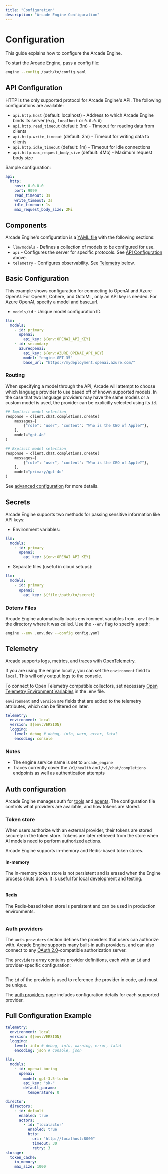 ```yaml
---
title: "Configuration"
description: "Arcade Engine Configuration"
---
```


# Configuration

This guide explains how to configure the Arcade Engine.

To start the Arcade Engine, pass a config file:

```bash
engine --config /path/to/config.yaml
```

## API Configuration

HTTP is the only supported protocol for Arcade Engine's API. The following configurations are available:

- `api.http.host` (default: localhost) - Address to which Arcade Engine binds its server (e.g., `localhost` or `0.0.0.0`)
- `api.http.read_timeout` (default: 3m) - Timeout for reading data from clients
- `api.http.write_timeout` (default: 3m) - Timeout for writing data to clients
- `api.http.idle_timeout` (default: 1m) - Timeout for idle connections
- `api.http.max_request_body_size` (default: 4Mb) - Maximum request body size

Sample configuration:

```yaml
api:
  http:
    host: 0.0.0.0
    port: 9099
    read_timeout: 3s
    write_timeout: 3s
    idle_timeout: 1s
    max_request_body_size: 2Mi
```

## Components

Arcade Engine's configuration is a [YAML file](https://yaml.org/) with the following sections:

- `llm/models` - Defines a collection of models to be configured for use.
- `api` - Configures the server for specific protocols. See [API Configuration](#api-configuration) above.
- `telemetry` - Configures observability. See [Telemetry](#telemetry) below.

## Basic Configuration

This example shows configuration for connecting to OpenAI and Azure OpenAI. For OpenAI, Cohere, and OctoML, only an API key is needed. For Azure OpenAI, specify a model and base_url.

- `models/id` - Unique model configuration ID.

```yaml
llm:
  models:
    - id: primary
      openai:
        api_key: ${env:OPENAI_API_KEY}
    - id: secondary
      azureopenai:
        api_key: ${env:AZURE_OPENAI_API_KEY}
        model: "engine-GPT-35"
        base_url: "https://mydeployment.openai.azure.com/"
```

### Routing
When specifying a model through the API, Arcade will attempt to choose which language provider to use based off of known supported models.
In the case that two language providers may have the same models or a custom model is used, the provider can be explicitly selected using its `id`.

```python
## Implicit model selection
response = client.chat.completions.create(
    messages=[
        {"role": "user", "content": "Who is the CEO of Apple?"},
    ],
    model="gpt-4o"
)

## Explicit model selection
response = client.chat.completions.create(
    messages=[
        {"role": "user", "content": "Who is the CEO of Apple?"},
    ],
    model="primary/gpt-4o"
)
```

See [advanced configuration](/home/configuration/models) for more details.

## Secrets

Arcade Engine supports two methods for passing sensitive information like API keys:

- Environment variables:

```yaml
llm:
  models:
    - id: primary
      openai:
        api_key: ${env:OPENAI_API_KEY}
```

- Separate files (useful in cloud setups):

```yaml
llm:
  models:
    - id: primary
      openai:
        api_key: ${file:/path/to/secret}
```

### Dotenv Files

Arcade Engine automatically loads environment variables from `.env` files in the directory where it was called. Use the `--env` flag to specify a path:

```bash
engine --env .env.dev --config config.yaml
```

## Telemetry

Arcade supports logs, metrics, and traces with [OpenTelemetry](https://opentelemetry.io/).

If you are using the engine locally, you can set the `environment` field to `local`. This will only output logs to the console.

To connect to Open Telemetry compatible collectors, set necessary [Open Telemetry Environment Variables](https://opentelemetry.io/docs/specs/otel/configuration/sdk-environment-variables/) in the .env file.

`environment` and `version` are fields that are added to the telemetry attributes, which can be filtered on later.

```yaml
telemetry:
  environment: local
  version: ${env:VERSION}
  logging:
    level: debug # debug, info, warn, error, fatal
    encoding: console
```

### Notes

- The engine service name is set to `arcade_engine`
- Traces currently cover the `/v1/health` and `/v1/chat/completions` endpoints as well as authentication attempts

## Auth configuration

Arcade Engine manages auth for [tools](/guides/authtoolcalling) and [agents](/guides/agentauth). The configuration file controls what providers are available, and how tokens are stored.

### Token store

When users authorize with an external provider, their tokens are stored securely in the token store. Tokens are later retrieved from the store when AI models need to perform authorized actions.

Arcade Engine supports in-memory and Redis-based token stores.

#### In-memory

The in-memory token store is not persistent and is erased when the Engine process shuts down. It is useful for local development and testing.

```yaml file=<rootDir>/examples/code/home/configuration/engine/auth_tokenstore.inmemory.example.yaml

```

#### Redis

The Redis-based token store is persistent and can be used in production environments.

```yaml file=<rootDir>/examples/code/home/configuration/engine/auth_tokenstore.redis.example.yaml

```

### Auth providers

The `auth.providers` section defines the providers that users can authorize with. Arcade Engine supports many built-in [auth providers](/integrations#auth), and can also connect to any [OAuth 2.0](/integrations/auth/oauth2)-compatible authorization server.

The `providers` array contains provider definitions, each with an `id` and provider-specific configuration:

```yaml file=<rootDir>/examples/code/home/configuration/engine/auth_providers.example.yaml

```

The `id` of the provider is used to reference the provider in code, and must be unique.

The [auth providers](/integrations#auth) page includes configuration details for each supported provider.

## Full Configuration Example

```yaml
telemetry:
  environment: local
  version: ${env:VERSION}
  logging:
    level: info # debug, info, warning, error, fatal
    encoding: json # console, json

llm:
  models:
    - id: openai-boring
      openai:
        model: gpt-3.5-turbo
        api_key: "sk-"
        default_params:
          temperature: 0

director:
  directors:
    - id: default
      enabled: true
      actors:
        - id: "localactor"
          enabled: true
          http:
            uri: "http://localhost:8000"
            timeout: 30
            retry: 3
storage:
  token_cache:
    in_memory:
    max_size: 1000
```
